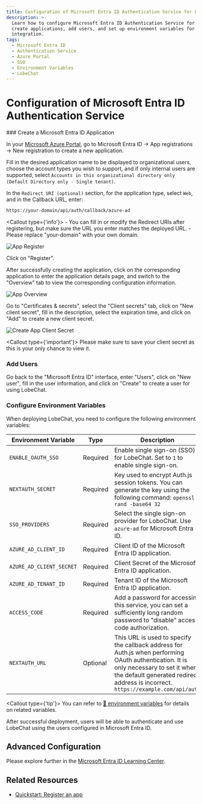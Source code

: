 ```yaml
---
title: Configuration of Microsoft Entra ID Authentication Service for LobeChat
description: >-
  Learn how to configure Microsoft Entra ID Authentication Service for LobeChat,
  create applications, add users, and set up environment variables for seamless
  integration.
tags:
  - Microsoft Entra ID
  - Authentication Service
  - Azure Portal
  - SSO
  - Environment Variables
  - LobeChat
---
```


# Configuration of Microsoft Entra ID Authentication Service

<Steps>
  ### Create a Microsoft Entra ID Application

  In your [Microsoft Azure Portal][microsoft-azure-portal], go to Microsoft Entra ID -> App registrations -> New registration to create a new application.

  Fill in the desired application name to be displayed to organizational users, choose the account types you wish to support, and if only internal users are supported, select `Accounts in this organizational directory only (Default Directory only - Single tenant)`.

  In the `Redirect URI (optional)` section, for the application type, select `Web`, and in the Callback URL, enter:

  ```bash
  https://your-domain/api/auth/callback/azure-ad
  ```

  <Callout type={'info'}>
    - You can fill in or modify the Redirect URIs after registering, but make sure the URL you enter
      matches the deployed URL. - Please replace "your-domain" with your own domain.
 
</Callout>

  <Image alt="App Register" inStep src="https://github.com/lobehub/lobe-chat/assets/13883964/4f9d83bd-b3fc-4abc-bcf4-ccbad65c219d" />

  Click on "Register".

  After successfully creating the application, click on the corresponding application to enter the application details page, and switch to the "Overview" tab to view the corresponding configuration information.

  <Image alt="App Overview" inStep src="https://github.com/lobehub/lobe-chat/assets/13883964/48a0b702-05bd-4ce4-a007-a8ad00a36e5a" />

  Go to "Certificates & secrets", select the "Client secrets" tab, click on "New client secret", fill in the description, select the expiration time, and click on "Add" to create a new client secret.

  <Image alt="Create App Client Secret" inStep src="https://github.com/lobehub/lobe-chat/assets/13883964/c9d66fa0-158c-4bd3-a1fa-969e638259d2" />

  <Callout type={'important'}>
    Please make sure to save your client secret as this is your only chance to view it.
 
</Callout>

  ### Add Users

  Go back to the "Microsoft Entra ID" interface, enter "Users", click on "New user", fill in the user information, and click on "Create" to create a user for using LobeChat.

  ### Configure Environment Variables

  When deploying LobeChat, you need to configure the following environment variables:

  | Environment Variable     | Type     | Description                                                                                                                                                                                                                |
  | ------------------------ | -------- | -------------------------------------------------------------------------------------------------------------------------------------------------------------------------------------------------------------------------- |
  | `ENABLE_OAUTH_SSO`       | Required | Enable single sign-on (SSO) for LobeChat. Set to `1` to enable single sign-on.                                                                                                                                             |
  | `NEXTAUTH_SECRET`        | Required | Key used to encrypt Auth.js session tokens. You can generate the key using the following command: `openssl rand -base64 32`                                                                                                |
  | `SSO_PROVIDERS`          | Required | Select the single sign-on provider for LoboChat. Use `azure-ad` for Microsoft Entra ID.                                                                                                                                    |
  | `AZURE_AD_CLIENT_ID`     | Required | Client ID of the Microsoft Entra ID application.                                                                                                                                                                           |
  | `AZURE_AD_CLIENT_SECRET` | Required | Client Secret of the Microsoft Entra ID application.                                                                                                                                                                       |
  | `AZURE_AD_TENANT_ID`     | Required | Tenant ID of the Microsoft Entra ID application.                                                                                                                                                                           |
  | `ACCESS_CODE`            | Required | Add a password for accessing this service, you can set a sufficiently long random password to "disable" access code authorization.                                                                                         |
  | `NEXTAUTH_URL`           | Optional | This URL is used to specify the callback address for Auth.js when performing OAuth authentication. It is only necessary to set it when the default generated redirect address is incorrect. `https://example.com/api/auth` |

  <Callout type={'tip'}>
    You can refer to [📘 environment
    variables](/docs/self-hosting/environment-variable#microsoft-entra-id) for details on related
    variables.
 
</Callout>
</Steps>

<Callout>
  After successful deployment, users will be able to authenticate and use LobeChat using the users
  configured in Microsoft Entra ID.
</Callout>

## Advanced Configuration

Please explore further in the [Microsoft Entra ID Learning Center][microsoft-learn-entra].

## Related Resources

- [Quickstart: Register an app][microsoft-entra-register-app]

[microsoft-azure-portal]: https://portal.azure.com/
[microsoft-entra-register-app]: https://learn.microsoft.com/en-us/entra/identity-platform/quickstart-register-app
[microsoft-learn-entra]: https://learn.microsoft.com/en-us/entra/identity/
